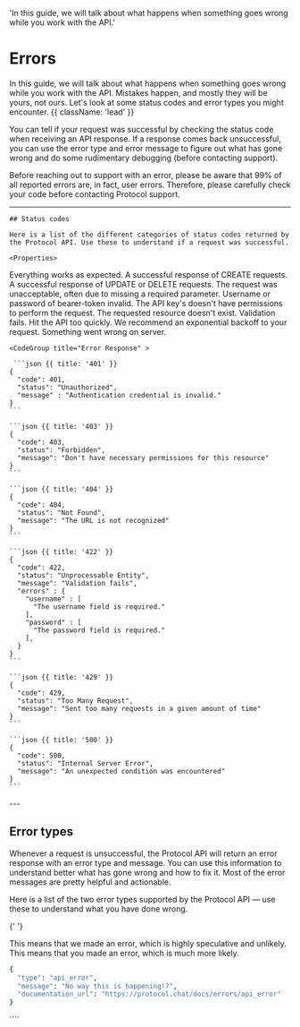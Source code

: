   'In this guide, we will talk about what happens when something goes wrong while you work with the API.'

# Errors

In this guide, we will talk about what happens when something goes wrong while you work with the API. Mistakes happen, and mostly they will be yours, not ours. Let's look at some status codes and error types you might encounter. {{ className: 'lead' }}

You can tell if your request was successful by checking the status code when receiving an API response. If a response comes back unsuccessful, you can use the error type and error message to figure out what has gone wrong and do some rudimentary debugging (before contacting support).

<Note>
  Before reaching out to support with an error, please be aware that 99% of all
  reported errors are, in fact, user errors. Therefore, please carefully check
  your code before contacting Protocol support.
</Note>

---

<Row>
  <Col>

    ## Status codes

    Here is a list of the different categories of status codes returned by the Protocol API. Use these to understand if a request was successful.

    <Properties>

  <Property name="200 - OK">Everything works as expected.</Property>
  <Property name="201 - Created">
    A successful response of CREATE requests.
  </Property>
  <Property name="204 - No Content">
    A successful response of UPDATE or DELETE requests.
  </Property>
  <Property name="400 - Bad Request">
    The request was unacceptable, often due to missing a required parameter.
  </Property>
  <Property name="401 - Unauthorized">
    Username or password of bearer-token invalid.
  </Property>
  <Property name="403 - Forbidden">
    The API key's doesn't have permissions to perform the request.
  </Property>
  <Property name="404 - Not Found">
    The requested resource doesn't exist.
  </Property>
  <Property name="422 - Unprocessable Entity">Validation fails.</Property>
  <Property name="429 - Too Many Request">
    Hit the API too quickly. We recommend an exponential backoff to your
    request.
  </Property>
  <Property name="500 - Internal Server Error">
    Something went wrong on server.
  </Property>
</Properties>

  </Col>
  <Col sticky>

    <CodeGroup title="Error Response" >

     ```json {{ title: '401' }}
    {
      "code": 401,
      "status": "Unauthorized",
      "message" : "Authentication credential is invalid."
    }
    ```

    ```json {{ title: '403' }}
    {
      "code": 403,
      "status": "Forbidden",
      "message": "Don't have necessary permissions for this resource"
    }
    ```

    ```json {{ title: '404' }}
    {
      "code": 404,
      "status": "Not Found",
      "message": "The URL is not recognized"
    }
    ```

    ```json {{ title: '422' }}
    {
      "code": 422,
      "status": "Unprocessable Entity",
      "message": "Validation fails",
      "errors" : {
        "username" : [
          "The username field is required."
        ],
        "password" : [
          "The password field is required."
        ],
      }
    }
    ```

    ```json {{ title: '429' }}
    {
      "code": 429,
      "status": "Too Many Request",
      "message": "Sent too many requests in a given amount of time"
    }
    ```

    ```json {{ title: '500' }}
    {
      "code": 500,
      "status": "Internal Server Error",
      "message": "An unexpected condition was encountered"
    }
    ```

   </CodeGroup>

 </Col>
</Row>
---

## Error types

<Row>
 <Col>

Whenever a request is unsuccessful, the Protocol API will return an error response with an error type and message. You can use this information to understand better what has gone wrong and how to fix it. Most of the error messages are pretty helpful and actionable.

Here is a list of the two error types supported by the Protocol API — use these to understand what you have done wrong.

{' '}

<Properties>
  <Property name="api_error">
    This means that we made an error, which is highly speculative and unlikely.
  </Property>
  <Property name="invalid_request">
    This means that you made an error, which is much more likely.
  </Property>
</Properties>

 </Col>
 <Col>

```bash {{ title: "Error response" }}
{
  "type": "api_error",
  "message": "No way this is happening!?",
  "documentation_url": "https://protocol.chat/docs/errors/api_error"
}
```

 </Col>
</Row>
````
